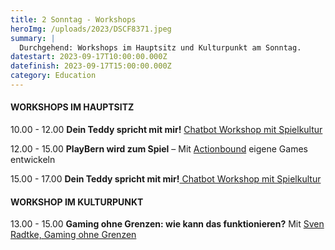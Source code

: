 ```yaml
---
title: 2 Sonntag - Workshops
heroImg: /uploads/2023/DSCF8371.jpeg
summary: |
  Durchgehend: Workshops im Hauptsitz und Kulturpunkt am Sonntag.
datestart: 2023-09-17T10:00:00.000Z
datefinish: 2023-09-17T15:00:00.000Z
category: Education
---
```


#### WORKSHOPS IM HAUPTSITZ

10.00 - 12.00
&#x9;**Dein Teddy spricht mit mir!** 	[Chatbot Workshop mit Spielkultur](https://playbern.ch/posts/Lets-Chat-Games-entwickeln-mit-Chatsoftware)

12.00 - 15.00
&#x9;**PlayBern wird zum Spiel** – Mit [Actionbound](https://playbern.ch/posts/PlayBern-wird-zum-Spiel--Mit-Actionbound-eigene-Games-entwickeln) eigene Games entwickeln

15.00 - 17.00
&#x9;**Dein Teddy spricht mit mir!**[ Chatbot Workshop mit Spielkultur](https://playbern.ch/posts/Lets-Chat-Games-entwickeln-mit-Chatsoftware)

#### WORKSHOP IM KULTURPUNKT

13.00 - 15.00
&#x9;**Gaming ohne Grenzen:  wie kann das funktionieren?**  Mit [Sven Radtke, Gaming ohne Grenzen](https://playbern.ch/posts/Barrieren-in-Games-und-wie-sie-verhindert-werden-knnen)
